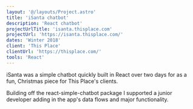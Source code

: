 ```yaml
---
layout: '@/layouts/Project.astro'
title: 'iSanta chatbot'
description: 'React chatbot'
projectUrlTitle: 'isanta.thisplace.com'
projectUrl: 'https://isanta.thisplace.com/'
dates: 'Winter 2018'
client: 'This Place'
clientUrl: 'https://thisplace.com/'
tools: 'React'
---
```


iSanta was a simple chatbot quickly built in React over two days for as a fun, Christmas piece for This Place's clients.

Building off the react-simple-chatbot package I supported a junior developer adding in the app's data flows and major functionality.
